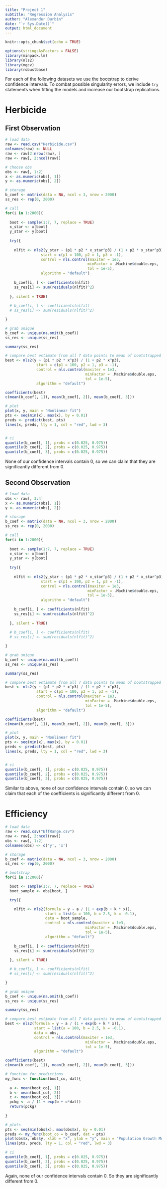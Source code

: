 ```yaml
---
title: "Project 1"
subtitle: "Regression Analysis"
author: "Alexander Durbin"
date: "`r Sys.Date()`"
output: html_document
---
```


```r
knitr::opts_chunk$set(echo = TRUE)
```

```r
options(stringsAsFactors = FALSE)
library(minpack.lm)
library(nls2)
library(mgcv)
library(robustbase)
```

For each of the following datasets we use the bootstrap to derive confidence intervals. To combat possible singularity errors, we include `try` statements when fitting the models and increase our bootstrap replications. 

# Herbicide
## First Observation

```r

# load data
raw <- read.csv("Herbicide.csv")
colnames(raw) <- NULL
raw <- raw[2:nrow(raw), ]
raw <- raw[, 2:ncol(raw)]

# choose obs
obs <- raw[, 1:2]
x <- as.numeric(obs[, 1])
y <- as.numeric(obs[, 2])

# storage
b_coef <- matrix(data = NA, ncol = 3, nrow = 2000)
ss_res <- rep(0, 2000)

# call
for(i in 1:2000){
  
  boot <- sample(1:7, 7, replace = TRUE)
  x_star <- x[boot]
  y_star <- y[boot]
  
  try({
    
    nlfit <- nls2(y_star ~ (p1 * p2 * x_star^p3) / (1 + p2 * x_star^p3), 
                start = c(p1 = 100, p2 = 1, p3 = -1),
                control = nls.control(maxiter = 1e3,
                                     minFactor = .Machine$double.eps,
                                     tol = 1e-5),
                algorithm = "default")
    
    b_coef[i, ] <- coefficients(nlfit)
    ss_res[i] <- sum(residuals(nlfit)^2)
    
  }, silent = TRUE)
  
  # b_coef[i, ] <- coefficients(nlfit)
  # ss_res[i] <- sum(residuals(nlfit)^2)

}

# grab unique
b_coef <- unique(na.omit(b_coef))
ss_res <- unique(ss_res)

summary(ss_res)

# compare best estimate from all 7 data points to mean of bootstrapped sample
best <- nls2(y ~ (p1 * p2 * x^p3) / (1 + p2 * x^p3), 
              start = c(p1 = 100, p2 = 1, p3 = -1),
              control = nls.control(maxiter = 1e3,
                                    minFactor = .Machine$double.eps,
                                    tol = 1e-5),
              algorithm = "default")

coefficients(best)
c(mean(b_coef[, 1]), mean(b_coef[, 2]), mean(b_coef[, 3]))

# plot
plot(x, y, main = "Nonlinear fit")
pts <- seq(min(x), max(x), by = 0.01)
preds <- predict(best, pts)
lines(x, preds, lty = 1, col = "red", lwd = 3)


# ci
quantile(b_coef[, 1], probs = c(0.025, 0.975))
quantile(b_coef[, 2], probs = c(0.025, 0.975))
quantile(b_coef[, 3], probs = c(0.025, 0.975))

```

None of our confidence intervals contain 0, so we can claim that they are significantly different from 0. 

## Second Observation

```r

# load data
obs <- raw[, 3:4]
x <- as.numeric(obs[, 1])
y <- as.numeric(obs[, 2])

# storage
b_coef <- matrix(data = NA, ncol = 3, nrow = 2000)
ss_res <- rep(0, 2000)

# call
for(i in 1:2000){
  
  boot <- sample(1:7, 7, replace = TRUE)
  x_star <- x[boot]
  y_star <- y[boot]
  
  try({
    
    nlfit <- nls2(y_star ~ (p1 * p2 * x_star^p3) / (1 + p2 * x_star^p3), 
                start = c(p1 = 100, p2 = 1, p3 = -1),
                control = nls.control(maxiter = 1e3,
                                     minFactor = .Machine$double.eps,
                                     tol = 1e-5),
                algorithm = "default")
    
    b_coef[i, ] <- coefficients(nlfit)
    ss_res[i] <- sum(residuals(nlfit)^2)
    
  }, silent = TRUE)
  
  # b_coef[i, ] <- coefficients(nlfit)
  # ss_res[i] <- sum(residuals(nlfit)^2)

}

# grab unique
b_coef <- unique(na.omit(b_coef))
ss_res <- unique(ss_res)

summary(ss_res)

# compare best estimate from all 7 data points to mean of bootstrapped sample
best <- nls2(y ~ (p1 * p2 * x^p3) / (1 + p2 * x^p3), 
              start = c(p1 = 100, p2 = 1, p3 = -1),
              control = nls.control(maxiter = 1e3,
                                    minFactor = .Machine$double.eps,
                                    tol = 1e-5),
              algorithm = "default")

coefficients(best)
c(mean(b_coef[, 1]), mean(b_coef[, 2]), mean(b_coef[, 3]))

# plot
plot(x, y, main = "Nonlinear fit")
pts <- seq(min(x), max(x), by = 0.01)
preds <- predict(best, pts)
lines(x, preds, lty = 1, col = "red", lwd = 3)


# ci
quantile(b_coef[, 1], probs = c(0.025, 0.975))
quantile(b_coef[, 2], probs = c(0.025, 0.975))
quantile(b_coef[, 3], probs = c(0.025, 0.975))

```

Similar to above, none of our confidence intervals contain 0, so we can claim that each of the coefficients is significantly different from 0.

# Efficiency

```r
 
# load data
raw <- read.csv("EffRange.csv")
raw <- raw[, 2:ncol(raw)]
obs <- raw[, 1:2]
colnames(obs) <- c('y', 'x')

# storage
b_coef <- matrix(data = NA, ncol = 3, nrow = 2000)
ss_res <- rep(0, 2000)

# bootstrap
for(i in 1:2000){

  boot <- sample(1:7, 7, replace = TRUE)
  boot_sample <- obs[boot, ]

  try({

    nlfit <- nls2(formula = y ~ a / (1 + exp(b + k * x)),
                  start = list(a = 100, b = 2.5, k = -0.1),
                  data = boot_sample,
                  control = nls.control(maxiter = 1e3,
                                    minFactor = .Machine$double.eps,
                                    tol = 1e-5),
                  algorithm = "default")
    
    b_coef[i, ] <- coefficients(nlfit)
    ss_res[i] <- sum(residuals(nlfit)^2)
    
  }, silent = TRUE)

  # b_coef[i, ] <- coefficients(nlfit)
  # ss_res[i] <- sum(residuals(nlfit)^2)

}

# grab unique
b_coef <- unique(na.omit(b_coef))
ss_res <- unique(ss_res)

summary(ss_res)

# compare best estimate from all 7 data points to mean of bootstrapped sample
best <- nls2(formula = y ~ a / (1 + exp(b + k * x)),
             start = list(a = 100, b = 2.5, k = -0.1),
             data = obs,
             control = nls.control(maxiter = 1e3,
                                    minFactor = .Machine$double.eps,
                                    tol = 1e-5),
             algorithm = "default")

coefficients(best)
c(mean(b_coef[, 1]), mean(b_coef[, 2]), mean(b_coef[, 3]))

# function for predictions
my_func <- function(boot_co, dat){
  
  a <- mean(boot_co[, 1])
  b <- mean(boot_co[, 2])
  c <- mean(boot_co[, 3])
  pckg <- a / (1 + exp(b + c*dat))
  return(pckg)
  
}

# plots
pts <- seq(min(obs$x), max(obs$x), by = 0.01)
preds <- my_func(boot_co = b_coef, dat = pts)
plot(obs$x, obs$y, xlab = "x", ylab = "y", main = "Population Growth Model")
lines(pts, preds, lty = 1, col = "red", lwd = 3)

# ci
quantile(b_coef[, 1], probs = c(0.025, 0.975))
quantile(b_coef[, 2], probs = c(0.025, 0.975))
quantile(b_coef[, 3], probs = c(0.025, 0.975))

```

Again, none of our confidence intervals contain 0. So they are significantly different from 0.
